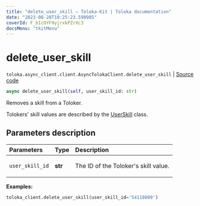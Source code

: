 ```yaml
---
title: "delete_user_skill — Toloka-Kit | Toloka documentation"
date: "2023-08-28T10:25:23.590985"
coverId: F_bIcOYF9yjrxkPZrXc3
docsMenu: "tkitMenu"
---
```


# delete_user_skill

`toloka.async_client.client.AsyncTolokaClient.delete_user_skill` | [Source code](https://github.com/Toloka/toloka-kit/blob/v1.2.1/src/async_client/client.py#L0)

```python
async delete_user_skill(self, user_skill_id: str)
```

Removes a skill from a Toloker.

Tolokers' skill values are described by the [UserSkill](/docs/toloka-kit/reference/toloka.client.user_skill.UserSkill) class.

## Parameters description

| Parameters | Type | Description |
| :----------| :----| :-----------|
`user_skill_id`|**str**|<p>The ID of the Toloker's skill value.</p>

**Examples:**

```python
toloka_client.delete_user_skill(user_skill_id='54118009')
```
